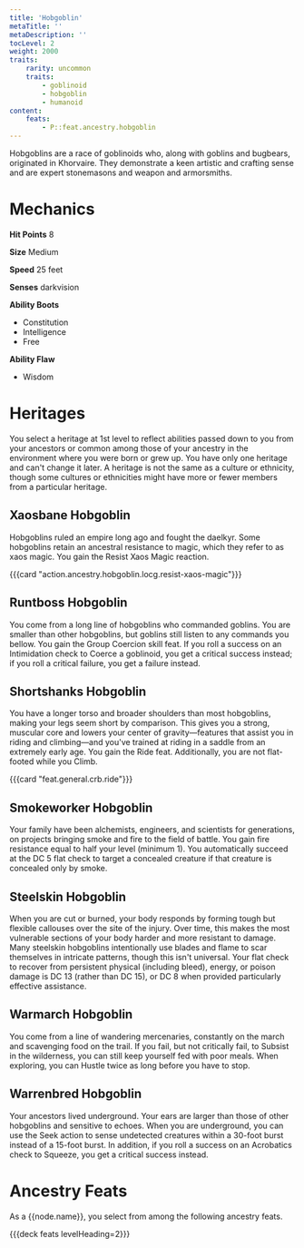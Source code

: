 ```yaml
---
title: 'Hobgoblin'
metaTitle: ''
metaDescription: ''
tocLevel: 2
weight: 2000
traits:
    rarity: uncommon
    traits:
        - goblinoid
        - hobgoblin
        - humanoid
content:
    feats:
        - P::feat.ancestry.hobgoblin
---
```


Hobgoblins are a race of goblinoids who, along with goblins and bugbears, originated in Khorvaire. They demonstrate a keen artistic and crafting sense and are expert stonemasons and weapon and armorsmiths.

# Mechanics

**Hit Points** 8

**Size** Medium

**Speed** 25 feet

**Senses** darkvision

**Ability Boots**

-   Constitution
-   Intelligence
-   Free

**Ability Flaw**

-   Wisdom

# Heritages

You select a heritage at 1st level to reflect abilities passed down to you from your ancestors or common among those of your ancestry in the environment where you were born or grew up. You have only one heritage and can't change it later. A heritage is not the same as a culture or ethnicity, though some cultures or ethnicities might have more or fewer members from a particular heritage.

## Xaosbane Hobgoblin

Hobgoblins ruled an empire long ago and fought the daelkyr. Some hobgoblins retain an ancestral resistance to magic, which they refer to as xaos magic. You gain the Resist Xaos Magic reaction.

{{{card "action.ancestry.hobgoblin.locg.resist-xaos-magic"}}}

## Runtboss Hobgoblin

You come from a long line of hobgoblins who commanded goblins. You are smaller than other hobgoblins, but goblins still listen to any commands you bellow. You gain the Group Coercion skill feat. If you roll a success on an Intimidation check to Coerce a goblinoid, you get a critical success instead; if you roll a critical failure, you get a failure instead.

## Shortshanks Hobgoblin

You have a longer torso and broader shoulders than most hobgoblins, making your legs seem short by comparison. This gives you a strong, muscular core and lowers your center of gravity—features that assist you in riding and climbing—and you've trained at riding in a saddle from an extremely early age. You gain the Ride feat. Additionally, you are not flat-footed while you Climb.

{{{card "feat.general.crb.ride"}}}

## Smokeworker Hobgoblin

Your family have been alchemists, engineers, and scientists for generations, on projects bringing smoke and fire to the field of battle. You gain fire resistance equal to half your level (minimum 1). You automatically succeed at the DC 5 flat check to target a concealed creature if that creature is concealed only by smoke.

## Steelskin Hobgoblin

When you are cut or burned, your body responds by forming tough but flexible callouses over the site of the injury. Over time, this makes the most vulnerable sections of your body harder and more resistant to damage. Many steelskin hobgoblins intentionally use blades and flame to scar themselves in intricate patterns, though this isn't universal. Your flat check to recover from persistent physical (including bleed), energy, or poison damage is DC 13 (rather than DC 15), or DC 8 when provided particularly effective assistance.

## Warmarch Hobgoblin

You come from a line of wandering mercenaries, constantly on the march and scavenging food on the trail. If you fail, but not critically fail, to Subsist in the wilderness, you can still keep yourself fed with poor meals. When exploring, you can Hustle twice as long before you have to stop.

## Warrenbred Hobgoblin

Your ancestors lived underground. Your ears are larger than those of other hobgoblins and sensitive to echoes. When you are underground, you can use the Seek action to sense undetected creatures within a 30-foot burst instead of a 15-foot burst. In addition, if you roll a success on an Acrobatics check to Squeeze, you get a critical success instead.

# Ancestry Feats

As a {{node.name}}, you select from among the following ancestry feats.

{{{deck feats levelHeading=2}}}
